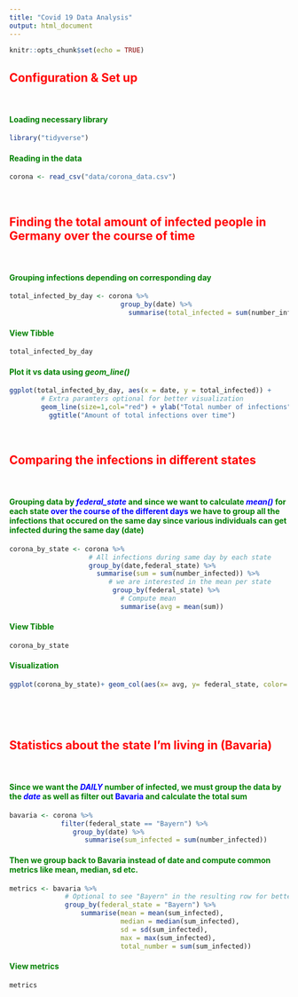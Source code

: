 ```yaml
---
title: "Covid 19 Data Analysis"
output: html_document
---
```


```r
knitr::opts_chunk$set(echo = TRUE)
```


## <span style="color:red"> Configuration & Set up  </span>


</br>

#### <span style="color:green"> Loading necessary library </span>

```r
library("tidyverse")
```

#### <span style="color:green"> Reading in the data</span>

```r
corona <- read_csv("data/corona_data.csv")
```


</br>

## <span style="color:red"> Finding the total amount of infected people in Germany over the course of time </span>   

</br>


#### <span style="color:green"> Grouping infections depending on corresponding day </span>
```r
total_infected_by_day <- corona %>%
                            group_by(date) %>%
                              summarise(total_infected = sum(number_infected))
```

#### <span style="color:green"> View Tibble </span>   

```r
total_infected_by_day
```



#### <span style="color:green"> Plot it vs data using *geom_line()*</span>

```r
ggplot(total_infected_by_day, aes(x = date, y = total_infected)) +
        # Extra paramters optional for better visualization
        geom_line(size=1,col="red") + ylab("Total number of infections") + 
          ggtitle("Amount of total infections over time") 
```

</br>

## <span style="color:red"> Comparing the infections in different states </span> 

</br>


#### <span style="color:green"> Grouping data by <span style="color:blue">*federal_state*</span> and since we want to calculate <span style="color:blue">*mean()*</span> for each state <span style="color:blue">over the course of the different days</span> we have to group all the infections that occured on the same day since various individuals can get infected during the same day (date) </span>

```r
corona_by_state <- corona %>%
                    # All infections during same day by each state
                    group_by(date,federal_state) %>% 
                      summarise(sum = sum(number_infected)) %>%
                         # we are interested in the mean per state
                          group_by(federal_state) %>%
                            # Compute mean
                            summarise(avg = mean(sum))
```
#### <span style="color:green"> View Tibble </span>   

```r
corona_by_state
```

#### <span style="color:green"> Visualization </span>   


```r
ggplot(corona_by_state)+ geom_col(aes(x= avg, y= federal_state, color= federal_state)) + labs(y = "Federal states in DE", x = "Mean")

 
```

</br>

## <span style="color:red"> Statistics about the state I'm living in (Bavaria)  </span> 

</br>


#### <span style="color:green"> Since we want the <span style="color:blue">*DAILY*</span> number of infected, we must group the data by the <span style="color:blue">*date*</span> as well as filter out <span style="color:blue">Bavaria</span> and calculate the total sum </span>

```r

bavaria <- corona %>%
             filter(federal_state == "Bayern") %>%
                group_by(date) %>%
                   summarise(sum_infected = sum(number_infected))

```

#### <span style="color:green"> Then we group back to Bavaria instead of date and compute common metrics like mean, median, sd etc. </span>

```r
metrics <- bavaria %>%
              # Optional to see "Bayern" in the resulting row for better understanding
              group_by(federal_state = "Bayern") %>%
                  summarise(mean = mean(sum_infected),
                            median = median(sum_infected),
                            sd = sd(sum_infected),
                            max = max(sum_infected),
                            total_number = sum(sum_infected))
```

#### <span style="color:green"> View metrics </span>

```r
metrics
```